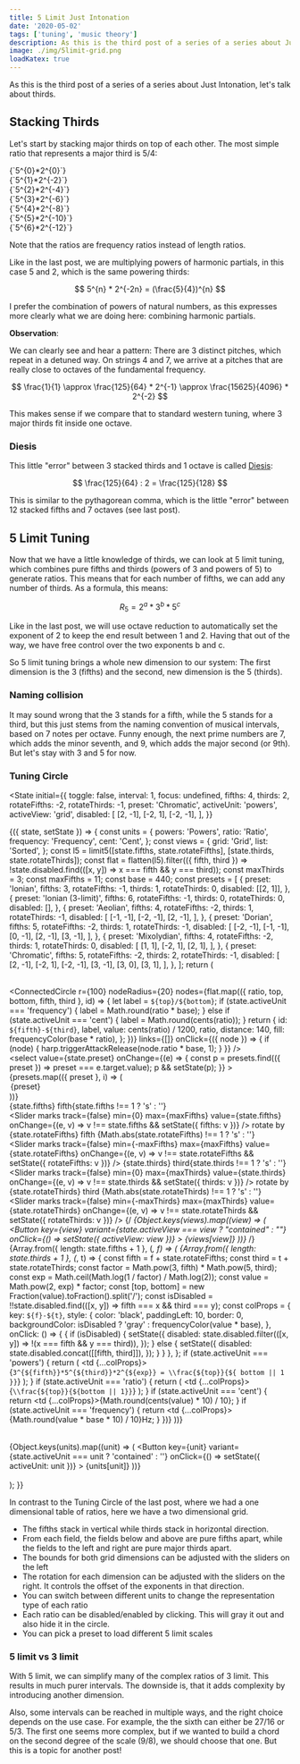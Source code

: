 ```yaml
---
title: 5 Limit Just Intonation
date: '2020-05-02'
tags: ['tuning', 'music theory']
description: As this is the third post of a series of a series about Just Intonation, let's talk about thirds.
image: ./img/5limit-grid.png
loadKatex: true
---
```



As this is the third post of a series of a series about Just Intonation, let's talk about thirds.

## Stacking Thirds

Let's start by stacking major thirds on top of each other. The most simple ratio that represents a major third is 5/4:

<div className="overflow-auto max-w-full">
    <div className="flex mb-1">
      <Monochord value={1} invert={true} base={220} />
      <InlineMath>{`5^{0}*2^{0}`}</InlineMath>
    </div>
    <div className="flex mb-1">
      <Monochord value={4 / 5} invert={true} base={220} />
      <InlineMath>{`5^{1}*2^{-2}`}</InlineMath>
    </div>
    <div className="flex mb-1">
      <Monochord value={16 / 25} invert={true} base={220} />
      <InlineMath>{`5^{2}*2^{-4}`}</InlineMath>
    </div>
    <div className="flex mb-1">
      <Monochord value={64 / 125} invert={true} base={220} />
      <InlineMath>{`5^{3}*2^{-6}`}</InlineMath>
    </div>
    <div className="flex mb-1">
      <Monochord value={256 / 625} invert={true} base={220} />
      <InlineMath>{`5^{4}*2^{-8}`}</InlineMath>
    </div>
    <div className="flex mb-1">
      <Monochord value={1024 / 3125} invert={true} base={220} />
      <InlineMath>{`5^{5}*2^{-10}`}</InlineMath>
    </div>
    <div className="flex mb-1">
      <Monochord value={4096 / 15625} invert={true} base={220} />
      <InlineMath>{`5^{6}*2^{-12}`}</InlineMath>
    </div>
</div>

Note that the ratios are frequency ratios instead of length ratios.

Like in the last post, we are multiplying powers of harmonic partials, in this case 5 and 2, which is the same powering thirds:

$$
5^{n} * 2^{-2n} = (\frac{5}{4})^{n}
$$

I prefer the combination of powers of natural numbers, as this expresses more clearly what we are doing here: combining harmonic partials.

**Observation**:

We can clearly see and hear a pattern: There are 3 distinct pitches, which repeat in a detuned way.
On strings 4 and 7, we arrive at a pitches that are really close to octaves of the fundamental frequency.

$$
\frac{1}{1} \approx \frac{125}{64} * 2^{-1} \approx \frac{15625}{4096} * 2^{-2}
$$

This makes sense if we compare that to standard western tuning, where 3 major thirds fit inside one octave.

### Diesis

This little "error" between 3 stacked thirds and 1 octave is called [Diesis](https://en.wikipedia.org/wiki/Diesis):

$$
\frac{125}{64} : 2 = \frac{125}{128}
$$

This is similar to the pythagorean comma, which is the little "error" between 12 stacked fifths and 7 octaves (see last post).

## 5 Limit Tuning

Now that we have a little knowledge of thirds, we can look at 5 limit tuning, which combines pure fifths and thirds (powers of 3 and powers of 5) to generate ratios.
This means that for each number of fifths, we can add any number of thirds. As a formula, this means:

$$
R_{5} = 2^{a} * 3^{b} * 5^{c}
$$

Like in the last post, we will use octave reduction to automatically set the exponent of 2 to keep the end result between 1 and 2.
Having that out of the way, we have free control over the two exponents b and c.

So 5 limit tuning brings a whole new dimension to our system: The first dimension is the 3 (fifths) and the second, new dimension is the 5 (thirds).

### Naming collision

It may sound wrong that the 3 stands for a fifth, while the 5 stands for a third, but this just stems from the naming convention of musical intervals,
based on 7 notes per octave. Funny enough, the next prime numbers are 7, which adds the minor seventh, and 9, which adds the major second (or 9th).
But let's stay with 3 and 5 for now.

### Tuning Circle

<State
  initial={{
    toggle: false,
    interval: 1,
    focus: undefined,
    fifths: 4,
    thirds: 2,
    rotateFifths: -2,
    rotateThirds: -1,
    preset: 'Chromatic',
    activeUnit: 'powers',
    activeView: 'grid',
    disabled: [
      [2, -1],
      [-2, 1],
      [-2, -1],
    ],
  }}
>
  {({ state, setState }) => {
    const units = {
      powers: 'Powers',
      ratio: 'Ratio',
      frequency: 'Frequency',
      cent: 'Cent',
    };
    const views = {
      grid: 'Grid',
      list: 'Sorted',
    };
    const l5 = limit5([state.fifths, state.rotateFifths], [state.thirds, state.rotateThirds]);
    const flat = flatten(l5).filter(({ fifth, third }) => !state.disabled.find(([x, y]) => x === fifth && y === third));
    const maxThirds = 3;
    const maxFifths = 11;
    const base = 440;
    const presets = [
      {
        preset: 'Ionian',
        fifths: 3,
        rotateFifths: -1,
        thirds: 1,
        rotateThirds: 0,
        disabled: [[2, 1]],
      },
      {
        preset: 'Ionian (3-limit)',
        fifths: 6,
        rotateFifths: -1,
        thirds: 0,
        rotateThirds: 0,
        disabled: [],
      },
      {
        preset: 'Aeolian',
        fifths: 4,
        rotateFifths: -2,
        thirds: 1,
        rotateThirds: -1,
        disabled: [
          [-1, -1],
          [-2, -1],
          [2, -1],
        ],
      },
      {
        preset: 'Dorian',
        fifths: 5,
        rotateFifths: -2,
        thirds: 1,
        rotateThirds: -1,
        disabled: [
          [-2, -1],
          [-1, -1],
          [0, -1],
          [2, -1],
          [3, -1],
        ],
      },
      {
        preset: 'Mixolydian',
        fifths: 4,
        rotateFifths: -2,
        thirds: 1,
        rotateThirds: 0,
        disabled: [
          [1, 1],
          [-2, 1],
          [2, 1],
        ],
      },
      {
        preset: 'Chromatic',
        fifths: 5,
        rotateFifths: -2,
        thirds: 2,
        rotateThirds: -1,
        disabled: [
          [2, -1],
          [-2, 1],
          [-2, -1],
          [3, -1],
          [3, 0],
          [3, 1],
        ],
      },
    ];
    return (
      <div>
        <br />
        <ConnectedCircle
          r={100}
          nodeRadius={20}
          nodes={flat.map(({ ratio, top, bottom, fifth, third }, id) => {
            let label = `${top}/${bottom}`;
            if (state.activeUnit === 'frequency') {
              label = Math.round(ratio * base);
            } else if (state.activeUnit === 'cent') {
              label = Math.round(cents(ratio));
            }
            return {
              id: `${fifth}-${third}`,
              label,
              value: cents(ratio) / 1200,
              ratio,
              distance: 140,
              fill: frequencyColor(base * ratio),
            };
          })}
          links={[]}
          onClick={({ node }) => {
            if (node) {
              harp.triggerAttackRelease(node.ratio * base, 1);
            }
          }}
        />
        <br />
        <select
          value={state.preset}
          onChange={(e) => {
            const p = presets.find(({ preset }) => preset === e.target.value);
            p && setState(p);
          }}
        >
          {presets.map(({ preset }, i) => (
            <option key={i} value={preset}>
              {preset}
            </option>
          ))}
        </select>
        <br />
        <Grid container spacing={2}>
          <Grid item xs={12} sm={6}>
            {state.fifths} fifth{state.fifths !== 1 ? 's' : ''}
            <br />
            <Slider
              marks
              track={false}
              min={0}
              max={maxFifths}
              value={state.fifths}
              onChange={(e, v) => v !== state.fifths && setState({ fifths: v })}
            />
          </Grid>
          <Grid item xs={12} sm={6}>
            rotate by {state.rotateFifths} fifth
            {Math.abs(state.rotateFifths) !== 1 ? 's' : ''}
            <br />
            <Slider
              marks
              track={false}
              min={-maxFifths}
              max={maxFifths}
              value={state.rotateFifths}
              onChange={(e, v) => v !== state.rotateFifths && setState({ rotateFifths: v })}
            />
          </Grid>
        </Grid>
        <Grid container spacing={2}>
          <Grid item xs={12} sm={6}>
            {state.thirds} third{state.thirds !== 1 ? 's' : ''}
            <Slider
              marks
              track={false}
              min={0}
              max={maxThirds}
              value={state.thirds}
              onChange={(e, v) => v !== state.thirds && setState({ thirds: v })}
            />
          </Grid>
          <Grid item xs={12} sm={6}>
            rotate by {state.rotateThirds} third
            {Math.abs(state.rotateThirds) !== 1 ? 's' : ''}
            <br />
            <Slider
              marks
              track={false}
              min={-maxThirds}
              max={maxThirds}
              value={state.rotateThirds}
              onChange={(e, v) => v !== state.rotateThirds && setState({ rotateThirds: v })}
            />
          </Grid>
        </Grid>
        {/*<ButtonGroup color="primary">
          {Object.keys(views).map((view) => (
            <Button
              key={view}
              variant={state.activeView === view ? "contained" : ""}
              onClick={() => setState({ activeView: view })}
            >
              {views[view]}
            </Button>
          ))}
        </ButtonGroup>*/}
        <div className="max-w-full overflow-auto">
          <table>
            <tbody>
              {Array.from({ length: state.fifths + 1 }, (_, f) => (
                <tr key={f}>
                  {Array.from({ length: state.thirds + 1 }, (_, t) => {
                    const fifth = f + state.rotateFifths;
                    const third = t + state.rotateThirds;
                    const factor = Math.pow(3, fifth) * Math.pow(5, third);
                    const exp = Math.ceil(Math.log(1 / factor) / Math.log(2));
                    const value = Math.pow(2, exp) * factor;
                    const [top, bottom] = new Fraction(value).toFraction().split('/');
                    const isDisabled = !!state.disabled.find(([x, y]) => fifth === x && third === y);
                    const colProps = {
                      key: `${f}-${t}`,
                      style: {
                        color: 'black',
                        paddingLeft: 10,
                        border: 0,
                        backgroundColor: isDisabled ? 'gray' : frequencyColor(value * base),
                      },
                      onClick: () => {
                        {
                          if (isDisabled) {
                            setState({
                              disabled: state.disabled.filter(([x, y]) => !(x === fifth && y === third)),
                            });
                          } else {
                            setState({
                              disabled: state.disabled.concat([[fifth, third]]),
                            });
                          }
                        }
                      },
                    };
                    if (state.activeUnit === 'powers') {
                      return (
                        <td {...colProps}>
                          <InlineMath>{`3^{${fifth}}*5^{${third}}*2^{${exp}} = \\frac{${top}}{${
                            bottom || 1
                          }}`}</InlineMath>
                        </td>
                      );
                    }
                    if (state.activeUnit === 'ratio') {
                      return (
                        <td {...colProps}>
                          <InlineMath>{`\\frac{${top}}{${bottom || 1}}`}</InlineMath>
                        </td>
                      );
                    }
                    if (state.activeUnit === 'cent') {
                      return <td {...colProps}>{Math.round(cents(value) * 10) / 10}</td>;
                    }
                    if (state.activeUnit === 'frequency') {
                      return <td {...colProps}>{Math.round(value * base * 10) / 10}Hz</td>;
                    }
                  })}
                </tr>
              ))}
            </tbody>
          </table>
        </div>
        <ButtonGroup color="primary" className="max-w-full">
          {Object.keys(units).map((unit) => (
            <Button
              key={unit}
              variant={state.activeUnit === unit ? 'contained' : ''}
              onClick={() => setState({ activeUnit: unit })}
            >
              {units[unit]}
            </Button>
          ))}
        </ButtonGroup>
        <br />
        <br />
      </div>
    );
  }}
</State>

In contrast to the Tuning Circle of the last post, where we had a one dimensional table of ratios, here we have a two dimensional grid.

- The fifths stack in vertical while thirds stack in horizontal direction.
- From each field, the fields below and above are pure fifths apart, while the fields to the left and right are pure major thirds apart.
- The bounds for both grid dimensions can be adjusted with the sliders on the left
- The rotation for each dimension can be adjusted with the sliders on the right. It controls the offset of the exponents in that direction.
- You can switch between different units to change the representation type of each ratio
- Each ratio can be disabled/enabled by clicking. This will gray it out and also hide it in the circle.
- You can pick a preset to load different 5 limit scales

### 5 limit vs 3 limit

With 5 limit, we can simplify many of the complex ratios of 3 limit.
This results in much purer intervals. The downside is, that it adds complexity by introducing another dimension.

Also, some intervals can be reached in multiple ways, and the right choice depends on the use case.
For example, the the sixth can either be 27/16 or 5/3.
The first one seems more complex, but if we wanted to build a chord on the second degree of the scale (9/8), we should choose that one.
But this is a topic for another post!
